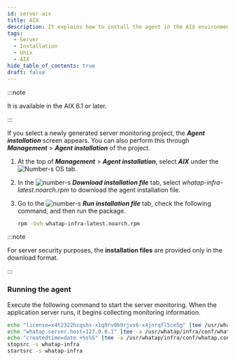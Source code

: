 ```yaml
---
id: server-aix
title: AIX
description: It explains how to install the agent in the AIX environment.
tags:
  - Server
  - Installation
  - Unix
  - AIX
hide_table_of_contents: true
draft: false
---
```


:::note 

It is available in the AIX 6.1 or later.

:::

If you select a newly generated server monitoring project, the **_Agent installation_** screen appears. You can also perform this through **_Management_** > **_Agent installation_** of the project.

<ImgLang img='server-install-unx-aix.png' desc='Server monitoring AIX'/>

1. At the top of **_Management_** > **_Agent installation_**, select **_AIX_** under the ![Number-s](/img/number-01.png) OS tab. 

2. In the ![number-s](/img/number-02.png) **_Download installation file_** tab, select _whatap-infra-latest.noarch.rpm_ to download the agent installation file.

3. Go to the ![number-s](/img/number-03.png) **_Run installation file_** tab, check the following command, and then run the package.

   ```bash
   rpm -Uvh whatap-infra-latest.noarch.rpm
   ```

:::note 

For server security purposes, the **installation files** are provided only in the download format.

:::

### Running the agent

Execute the following command to start the server monitoring. When the application server runs, it begins collecting monitoring information. 

```bash
echo "license=x4t2322hcqshs-x1q9rv0b9rjvs6-x4jnrqfl5ce5g" |tee /usr/whatap/infra/conf/whatap.conf
echo "whatap.server.host=127.0.0.1" |tee -a /usr/whatap/infra/conf/whatap.conf
echo "createdtime=date +%s%S" |tee -a /usr/whatap/infra/conf/whatap.conf
stopsrc -s whatap-infra
startsrc -s whatap-infra
```
